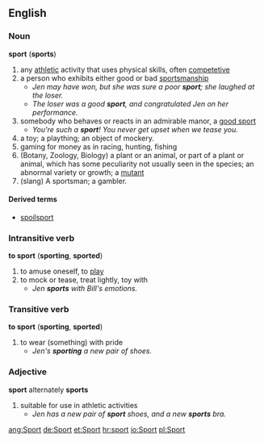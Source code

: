 ==English==
===Noun===
'''sport''' ('''sports''')

#any [[athletic]] activity that uses physical skills, often [[competetive]]
#a person who exhibits either good or bad [[sportsmanship]]
#*''Jen may have won, but she was sure a poor '''sport'''; she laughed at the loser.''
#*''The loser was a good '''sport''', and congratulated Jen on her performance.''
#somebody who behaves or reacts in an admirable manor, a [[good sport]]
#*''You're such a '''sport'''!  You never get upset when we tease you.''
#a toy; a plaything; an object of mockery.
#gaming for money as in racing, hunting, fishing
#(Botany, Zoology, Biology) a plant or an animal, or part of a plant or animal, which has some peculiarity not usually seen in the species; an abnormal variety or growth; a [[mutant]] 
#(slang) A sportsman; a gambler.

====Derived terms====
*[[spoilsport]]

===Intransitive verb===
'''to sport''' ('''sporting''', '''sported''')

#to amuse oneself, to [[play]]
#to mock or tease, treat lightly, toy with
#*''Jen '''sports''' with Bill's emotions.''

===Transitive verb===
'''to sport''' ('''sporting''', '''sported''')

#to wear (something) with pride
#*''Jen's '''sporting''' a new pair of shoes.''

===Adjective===
'''sport'''  alternately '''sports'''

#suitable for use in athletic activities
#*''Jen has a new pair of '''sport''' shoes, and a new '''sports''' bra.''

[[ang:Sport]]
[[de:Sport]]
[[et:Sport]]
[[hr:sport]]
[[io:Sport]]
[[pl:Sport]]